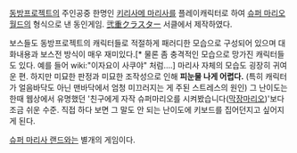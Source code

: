 [[동방프로젝트]]의 주인공중 한명인 [[키리사메 마리사]]를 플레이캐릭터로 하여 [[슈퍼 마리오 월드]]의 형식으로 낸 동인게임. [http://tsubu.ath.cx/~double-cluster/ 弐重クラスター] 서클에서 제작하였다.

보스들도 동방프로젝트의 캐릭터들로 적절하게 패러디한 모습으로 구성되어 있으며 대화내용과 보스전 방식이 매우 재미있다.[* 물론 좀 충격적인 모습으로 망가진 캐릭터들도 있다. 예를 들어 wiki:"이자요이 사쿠야" 처럼….] 마리사 자체의 모습도 굉장히 귀여운 편. 하지만 미묘한 판정과 미묘한 조작성으로 인해 '''피눈물 나게 어렵다.''' (특히 캐릭터가 얼음바닥도 아닌 맨바닥에서 엄청 미끄러지는 게 주된 스트레스의 원인) 그 난이도는 한때 웹상에서 유명했던 '친구에게 자작 슈퍼마리오를 시켜봤습니다([[막장마리오]])'보다 조금 쉬운 수준. 직접 하다 보면 그 말도 안 되는 난이도에 키보드를 집어던지고 싶어지게 된다.

[[슈퍼 마리사 랜드]]와는 별개의 게임이다.
